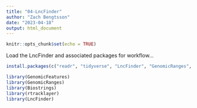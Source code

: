 ```yaml
---
title: "04-LncFinder"
author: "Zach Bengtsson"
date: "2023-04-18"
output: html_document
---
```


```r
knitr::opts_chunk$set(echo = TRUE)
```

Load the LncFinder and associated packages for workflow...
```r
install.packages(c("readr", "tidyverse", "LncFinder", "GenomicRanges", "Biostrings", "rtracklayer"))

```
```r
library(GenomicFeatures)
library(GenomicRanges)
library(Biostrings)
library(rtracklayer)
library(LncFinder)

```